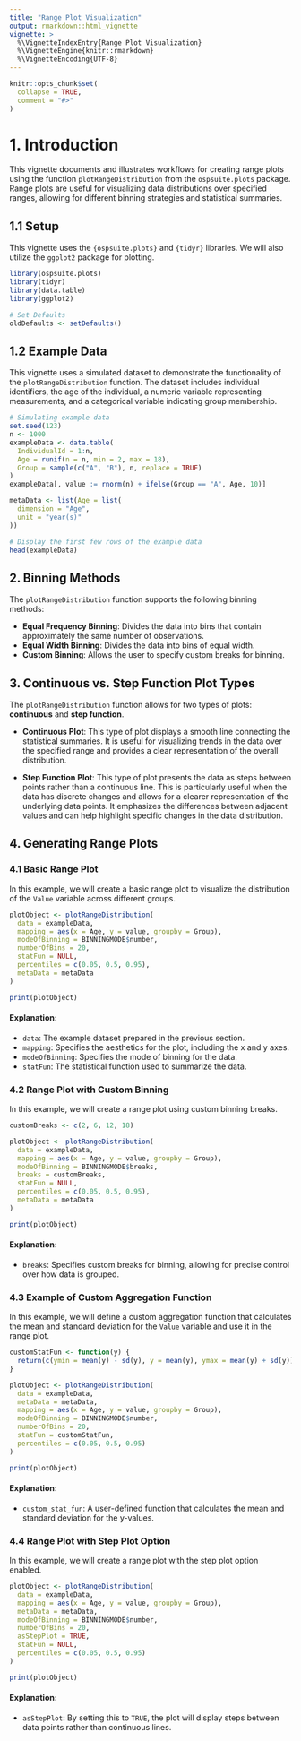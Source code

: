 ```yaml
---
title: "Range Plot Visualization"
output: rmarkdown::html_vignette
vignette: >
  %\VignetteIndexEntry{Range Plot Visualization}
  %\VignetteEngine{knitr::rmarkdown}
  %\VignetteEncoding{UTF-8}
---
```


```r
knitr::opts_chunk$set(
  collapse = TRUE,
  comment = "#>"
)
```

# 1. Introduction

This vignette documents and illustrates workflows for creating range plots using the function `plotRangeDistribution` from the `ospsuite.plots` package. Range plots are useful for visualizing data distributions over specified ranges, allowing for different binning strategies and statistical summaries.

## 1.1 Setup

This vignette uses the `{ospsuite.plots}` and `{tidyr}` libraries. We will also utilize the `ggplot2` package for plotting.

```r
library(ospsuite.plots)
library(tidyr)
library(data.table)
library(ggplot2)

# Set Defaults
oldDefaults <- setDefaults()
```

## 1.2 Example Data

This vignette uses a simulated dataset to demonstrate the functionality of the `plotRangeDistribution` function. The dataset includes individual identifiers, the age of the individual, a numeric variable representing measurements, and a categorical variable indicating group membership.

```r
# Simulating example data
set.seed(123)
n <- 1000
exampleData <- data.table(
  IndividualId = 1:n,
  Age = runif(n = n, min = 2, max = 18),
  Group = sample(c("A", "B"), n, replace = TRUE)
)
exampleData[, value := rnorm(n) + ifelse(Group == "A", Age, 10)]

metaData <- list(Age = list(
  dimension = "Age",
  unit = "year(s)"
))

# Display the first few rows of the example data
head(exampleData)
```

## 2. Binning Methods

The `plotRangeDistribution` function supports the following binning methods:

- **Equal Frequency Binning**: Divides the data into bins that contain approximately the same number of observations.
- **Equal Width Binning**: Divides the data into bins of equal width.
- **Custom Binning**: Allows the user to specify custom breaks for binning.

## 3. Continuous vs. Step Function Plot Types

The `plotRangeDistribution` function allows for two types of plots: **continuous** and **step function**.

- **Continuous Plot**: This type of plot displays a smooth line connecting the statistical summaries. It is useful for visualizing trends in the data over the specified range and provides a clear representation of the overall distribution.

- **Step Function Plot**: This type of plot presents the data as steps between points rather than a continuous line. This is particularly useful when the data has discrete changes and allows for a clearer representation of the underlying data points. It emphasizes the differences between adjacent values and can help highlight specific changes in the data distribution.

## 4. Generating Range Plots

### 4.1 Basic Range Plot

In this example, we will create a basic range plot to visualize the distribution of the `Value` variable across different groups.

```r
plotObject <- plotRangeDistribution(
  data = exampleData,
  mapping = aes(x = Age, y = value, groupby = Group),
  modeOfBinning = BINNINGMODE$number,
  numberOfBins = 20,
  statFun = NULL,
  percentiles = c(0.05, 0.5, 0.95),
  metaData = metaData
)

print(plotObject)
```

#### Explanation:
- `data`: The example dataset prepared in the previous section.
- `mapping`: Specifies the aesthetics for the plot, including the x and y axes.
- `modeOfBinning`: Specifies the mode of binning for the data.
- `statFun`: The statistical function used to summarize the data.

### 4.2 Range Plot with Custom Binning

In this example, we will create a range plot using custom binning breaks.

```r
customBreaks <- c(2, 6, 12, 18)

plotObject <- plotRangeDistribution(
  data = exampleData,
  mapping = aes(x = Age, y = value, groupby = Group),
  modeOfBinning = BINNINGMODE$breaks,
  breaks = customBreaks,
  statFun = NULL,
  percentiles = c(0.05, 0.5, 0.95),
  metaData = metaData
)

print(plotObject)
```

#### Explanation:
- `breaks`: Specifies custom breaks for binning, allowing for precise control over how data is grouped.

### 4.3 Example of Custom Aggregation Function

In this example, we will define a custom aggregation function that calculates the mean and standard deviation for the `Value` variable and use it in the range plot.

```r
customStatFun <- function(y) {
  return(c(ymin = mean(y) - sd(y), y = mean(y), ymax = mean(y) + sd(y)))
}

plotObject <- plotRangeDistribution(
  data = exampleData,
  metaData = metaData,
  mapping = aes(x = Age, y = value, groupby = Group),
  modeOfBinning = BINNINGMODE$number,
  numberOfBins = 20,
  statFun = customStatFun,
  percentiles = c(0.05, 0.5, 0.95)
)

print(plotObject)
```

#### Explanation:
- `custom_stat_fun`: A user-defined function that calculates the mean and standard deviation for the y-values.

### 4.4 Range Plot with Step Plot Option

In this example, we will create a range plot with the step plot option enabled.

```r
plotObject <- plotRangeDistribution(
  data = exampleData,
  mapping = aes(x = Age, y = value, groupby = Group),
  metaData = metaData,
  modeOfBinning = BINNINGMODE$number,
  numberOfBins = 20,
  asStepPlot = TRUE,
  statFun = NULL,
  percentiles = c(0.05, 0.5, 0.95)
)

print(plotObject)
```

#### Explanation:
- `asStepPlot`: By setting this to `TRUE`, the plot will display steps between data points rather than continuous lines.


